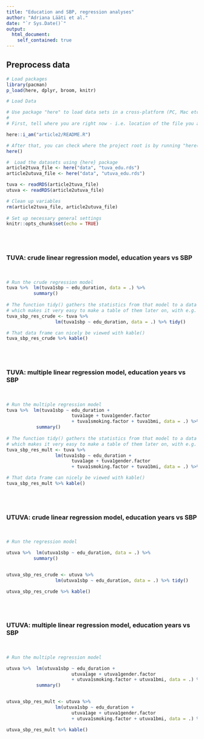 ```yaml
---
title: "Education and SBP, regression analyses"
author: "Adriana Lääti et al."
date: "`r Sys.Date()`"
output: 
  html_document:
    self_contained: true
---
```


## Preprocess data
```r

# Load packages
library(pacman)
p_load(here, dplyr, broom, knitr)

# Load Data

# Use package "here" to load data sets in a cross-platform (PC, Mac etc.) way:
#
# First, tell where you are right now - i.e. location of the file you are running right now

here::i_am("article2/README.R")

# After that, you can check where the project root is by running "here()"
here()

#  Load the datasets using {here} package
article2tuva_file <- here("data", "tuva_edu.rds")
article2utuva_file <- here("data", "utuva_edu.rds")

tuva <- readRDS(article2tuva_file)
utuva <- readRDS(article2utuva_file)

# Clean up variables
rm(article2tuva_file, article2utuva_file)
 
# Set up necessary general settings
knitr::opts_chunk$set(echo = TRUE)


```

<br>
<br>

### TUVA: crude linear regression model, education years vs SBP

<br>

```r

# Run the crude regression model
tuva %>%  lm(tuva1sbp ~ edu_duration, data = .) %>%
          summary()
          
# The function tidy() gathers the statistics from that model to a data frame,
# which makes it very easy to make a table of them later on, with e.g. flextable()
tuva_sbp_res_crude <- tuva %>%
                  lm(tuva1sbp ~ edu_duration, data = .) %>% tidy()

# That data frame can nicely be viewed with kable()
tuva_sbp_res_crude %>% kable()

```

<br>
<br>

### TUVA: multiple linear regression model, education years vs SBP

<br>

```r

# Run the multiple regression model
tuva %>%  lm(tuva1sbp ~ edu_duration +
                        tuva1age + tuva1gender.factor
                        + tuva1smoking.factor + tuva1bmi, data = .) %>%
           summary()
          
# The function tidy() gathers the statistics from that model to a data frame,
# which makes it very easy to make a table of them later on, with e.g. flextable()
tuva_sbp_res_mult <- tuva %>%
                  lm(tuva1sbp ~ edu_duration +
                        tuva1age + tuva1gender.factor
                        + tuva1smoking.factor + tuva1bmi, data = .) %>% tidy()

# That data frame can nicely be viewed with kable()
tuva_sbp_res_mult %>% kable()

```

<br>
<br>
 
### UTUVA: crude linear regression model, education years vs SBP

<br>

```r

# Run the regression model

utuva %>%  lm(utuva1sbp ~ edu_duration, data = .) %>%
          summary()


utuva_sbp_res_crude <- utuva %>%
                  lm(utuva1sbp ~ edu_duration, data = .) %>% tidy()

utuva_sbp_res_crude %>% kable()

```

<br>
<br>

### UTUVA: multiple linear regression model, education years vs SBP

<br>

```r

# Run the multiple regression model

utuva %>%  lm(utuva1sbp ~ edu_duration +
                        utuva1age + utuva1gender.factor
                        + utuva1smoking.factor + utuva1bmi, data = .) %>%
           summary()


utuva_sbp_res_mult <- utuva %>%
                  lm(utuva1sbp ~ edu_duration +
                        utuva1age + utuva1gender.factor
                        + utuva1smoking.factor + utuva1bmi, data = .) %>% tidy()

utuva_sbp_res_mult %>% kable()

```

